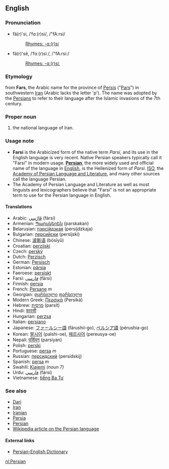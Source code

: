 ==English==
===Pronunciation===
*fä(r)'si, /ˈfɑː(r)si/, /"fA:rsi/
*:[[Rhymes:English:-ɑː(r)si|Rhymes: -ɑː(r)si]]
*fä(r)'sē, /ˈfɑː(r)siː/, /"fA:rsi:/
*:[[Rhymes:English:-ɑː(r)siː|Rhymes: -ɑː(r)siː]]

===Etymology===
from '''Fars''', the Arabic name for the province of [[Persis]] ("[[w:Pars|Pars]]") in southwestern [[Iran]] (Arabic lacks the letter 'p'). The name was adopted by the [[Persian]]s to refer to their language after the Islamic invasions of the 7th century.

===Proper noun===
#the national language of Iran.

===Usage note===
*'''Farsi''' is the Arabicized form of the native term ''Parsi'', and its use in the English language is very recent. Native Persian speakers typically call it "Farsi" in modern usage. '''[[Persian]]''', the more widely used and official name of the language in [[English language|English]], is the Hellenized form of ''Parsi''. [[ISO]], the [[w:Academy of Persian Language and Literature|Academy of Persian Language and Literature]], and many other sources call the language Persian.
*The Academy of Persian Language and Literature as well as most linguists and lexicographers believe that "Farsi" is not an appropriate term to use for the Persian language in English.

====Translations====
*Arabic: [[فارسي|فَارْسِي]] (fársi)
*Armenian: [[Պարսկերեն]] (parskakan)
*Belarusian: [[пэрсійдзкая]] (persíjdzkaja)
*Bulgarian: [[персийски]] (persíjski)
*Chinese: [[波斯语]] (bōsīyǔ)
*Croatian: [[perzijski]]
*Czech: [[perský]]
*Dutch: [[Perzisch]]
*German: [[Persisch]]
*Estonian: [[pärsia]]
*Faeroese: [[persiskt]]
*Farsi: [[فارسی]] (fārsi)
*Finnish: [[persia]]
*French: [[Persane]] ''m''
*Georgian: [[ფარსიული]] [[ფარსიული]]
*Modern Greek: [[Περσικά]] (Persiká)
*Hebrew: [[פרסית]] (parsít)
*Hindi: [[फारसी]]
*Hungarian: [[perzsa]]
*Italian: [[persiano]]
*Japanese: [[ファールシー語]] (fārushii-go), [[ペルシア語]] (pérushia-go)
*Korean: [[팔시어]] (palshi-oe), [[페르샤어]] (pereusya-oe)
*Nepali: [[पर्सियन]] (parsiyan)
*Polish: [[perski]]
*Portuguese: [[persa]] ''m''
*Russian: [[персидский]] (persídskij)
*Spanish: [[persa]] ''m''
*Swahili: [[Kiajemi]] ''(noun 7)''
*Urdu: [[فارسي]] (fársi)
*Vietnamese: [[tiếng Ba Tư]]

===See also===
*[[Dari]]
*[[Iran]]
*[[Iranian]]
*[[Persia]]
*[[Persian]]
*[[w:Persian language|Wikipedia article on the Persian language]]

==== External links====
*[http://www.farsidic.com Persian-English Dictionary]

[[nl:Persian]]